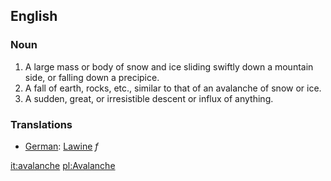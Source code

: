 ==English==
===Noun===
#A large mass or body of snow and ice sliding swiftly down a mountain side, or falling down a precipice.
#A fall of earth, rocks, etc., similar to that of an avalanche of snow or ice.
#A sudden, great, or irresistible descent or influx of anything.

=== Translations ===
*[[German]]: [[Lawine]] ''f''

[[it:avalanche]]
[[pl:Avalanche]]